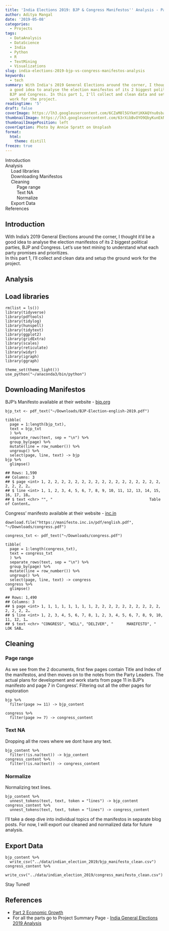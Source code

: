 ```yaml
---
title: 'India Elections 2019: BJP & Congress Manifestos'' Analysis - Part 1 Data Cleaning'
author: Aditya Mangal
date: '2019-05-08'
categories:
  - Projects
tags:
  - DataAnalysis
  - DataScience
  - India
  - Python
  - R
  - TextMining
  - Visualizations
slug: india-elections-2019-bjp-vs-congress-manifestos-analysis
keywords:
  - tech
summary: With India's 2019 General Elections around the corner, I thought it'd be
  a good idea to analyse the election manifestos of its 2 biggest political parties,
  BJP and Congress. In this part 1, I'll collect and clean data and setup the ground
  work for the project.
readingtime: '5'
draft: false
coverImage: https://lh3.googleusercontent.com/6CZaM8l5GYkmYiKKAQYnu0sbarilrwyz6EfPgWBXjP5O6zIKGlDiwvM95rVhoUWmjoZ_XTcwSBKzML2KvxPQogPSns4I3kgwJvFClsWXMKYbrus-MKfs-WBuGS5L2dTDfPfs3FCWxIg_KsNGzOy3o2L2CvYm5V9febf1sE7zuFAOQnw_opKwPD_eZt9HXngnekY8lUPDBS29RRvHy-owtj1B6nmNwDl2UmtxnOc5SHyr1uvi_vrU7p6sFv408ukkObRysUcT6_jnCvnS_ANLC5CQhg2MULdr-6zclDLRR68xF6UrCeSZv-8O7QFdLySsDhhxDgaHdRi5pH1h0ZoOBFuajcK-7-2nfz6i9tJKnWtXCEZFm_LKOFDNalGmffEesVa_L41I06DbGLQK5Hpl7QCTW6V5FVq8RdF8Kdmy0ozsgnBqQhRkA61JmPXDjnPqWBwiy_3rS0VLo_hsZNj0T2ASsptKcmNgn9900kSj1snl442UTzlQebGwvhiaEdv2En-y3L-Fhe_Fcb0y16rHqf0FGVroQ5MRxkffdjCDt8sLqNMBQ_5g6tgclokYxF0G6RGgNuTt2PzHVK4zvQLp9RQFUReX7I5Vva4R_cOXWCxM0u95rhDiwSAeE-bNyPE5ygiD1OmhaD8IAH2t6uM2X_OHUJZEGrBfaPbQtoZaNwiSQqljzdBpK7bq5Y3lRE3p1ve9iHioa48ZGufs1Aa3Qbkdog=w2748-h1832-no
thumbnailImage: https://lh3.googleusercontent.com/63rXibBvOYO9QbyKunEkNnDmFBAJm_mdO8KtRiWBC6klkT9IvurEugPhRzlFqd0nU8sSUjGkCXLPUqd3g0gJD5CnpxEj4oA_uEg9XrA575XYA05SvUU3zsLGV6jDIi5q7bFjv7br8mTn177YXJgQHrfq7pQqcJ9iOk1QkaSs_rXYTsxEQXVran2HzAavxJ9gYtzCJCM97-ZTXtqVjVCWwY5p4cMwzO_yfogmEJiUJiYc57sAetbM-ntNwksiVO8som6LvJBe7iaAzm21tLBs-z26MtB2epR8sWoHe7RdGw3Yf61vbVHkyxhb36e1CKSzvhj8OQ6oZo_cJcxs3MZKuIZGS8V198G88qfXq0miNpQv2prgqDtgC6cBTQ3fLBfEl2vhYbgmzBZIRMgzaLBgNn1YhAQiWI9pTjEUfD_TQ0bFkmMQQxyc3n5bUphMdlFKR18bGIPnUnXgwqwOwgkX2hJoy-9bm6XcSQ27tUSdL4iQh6-vOo1KV_YVIDhpKbbmBuBT_jH4QPaFspjMq2Dop4qu9m9ytDZMkH4jeN_bYN9JwD-sjovcGPIQFQ4UvkS7JJ6ON24Kmtp9SLCzflCDA9mtMFv2DZx2Myfl0s5eMyuZ3XE0TjgSF67vgAoTD5FmoTrgezkVOSj5diilxesRmbqexIhUUrvMbSRwSjMTpZAh2RiEVQuAqQkUBLAesBCwV4LMyn-HCPfXqf5VF9cXnBzXlA=w750-h500-no
thumbnailImagePosition: left
coverCaption: Photo by Annie Spratt on Unsplash
format:
  html:
    theme: distill
freeze: true
---
```




<div id="TOC">
<ul>
<li><a href="#introduction">Introduction</a></li>
<li><a href="#analysis">Analysis</a><ul>
<li><a href="#load-libraries">Load libraries</a></li>
<li><a href="#downloading-manifestos">Downloading Manifestos</a></li>
<li><a href="#cleaning">Cleaning</a><ul>
<li><a href="#page-range">Page range</a></li>
<li><a href="#text-na">Text NA</a></li>
<li><a href="#normalize">Normalize</a></li>
</ul></li>
<li><a href="#export-data">Export Data</a></li>
</ul></li>
<li><a href="#references">References</a></li>
</ul>
</div>

<div id="introduction" class="section level1">
<h1>Introduction</h1>
<p>With India’s 2019 General Elections around the corner, I thought it’d be a good idea to analyse the election manifestos of its 2 biggest political parties, BJP and Congress. Let’s use text mining to understand what each party promises and prioritizes.<br />
In this part 1, I’ll collect and clean data and setup the ground work for the project.</p>
</div>
<div id="analysis" class="section level1">
<h1>Analysis</h1>
<div id="load-libraries" class="section level2">
<h2>Load libraries</h2>
<pre class="r"><code>rm(list = ls())
library(tidyverse)
library(pdftools)
library(tidylog)
library(hunspell)
library(tidytext)
library(ggplot2)
library(gridExtra)
library(scales)
library(reticulate)
library(widyr)
library(igraph)
library(ggraph)

theme_set(theme_light())
use_python(&quot;~/anaconda3/bin/python&quot;)</code></pre>
</div>
<div id="downloading-manifestos" class="section level2">
<h2>Downloading Manifestos</h2>
<p>BJP’s Manifesto available at their website - <a href="https://www.bjp.org/manifestoPDF/BJP-Election-english-2019.pdf">bjp.org</a></p>
<pre class="r"><code>bjp_txt &lt;- pdf_text(&quot;~/Downloads/BJP-Election-english-2019.pdf&quot;)

tibble(
  page = 1:length(bjp_txt),
  text = bjp_txt
  ) %&gt;% 
  separate_rows(text, sep = &quot;\n&quot;) %&gt;% 
  group_by(page) %&gt;% 
  mutate(line = row_number()) %&gt;% 
  ungroup() %&gt;% 
  select(page, line, text) -&gt; bjp
bjp %&gt;% 
  glimpse()</code></pre>
<pre><code>## Rows: 1,590
## Columns: 3
## $ page &lt;int&gt; 1, 2, 2, 2, 2, 2, 2, 2, 2, 2, 2, 2, 2, 2, 2, 2, 2, 2, 2, 2, 2, 2…
## $ line &lt;int&gt; 1, 1, 2, 3, 4, 5, 6, 7, 8, 9, 10, 11, 12, 13, 14, 15, 16, 17, 18…
## $ text &lt;chr&gt; &quot;&quot;, &quot;                                           Table of Content…</code></pre>
<p>Congress’ manifesto available at their website - <a href="https://manifesto.inc.in/pdf/english.pdf">inc.in</a></p>
<pre class="r"><code>download.file(&quot;https://manifesto.inc.in/pdf/english.pdf&quot;, &quot;~/Downloads/congress.pdf&quot;)</code></pre>
<pre class="r"><code>congress_txt &lt;- pdf_text(&quot;~/Downloads/congress.pdf&quot;)</code></pre>
<pre class="r"><code>tibble(
  page = 1:length(congress_txt),
  text = congress_txt
  ) %&gt;% 
  separate_rows(text, sep = &quot;\n&quot;) %&gt;% 
  group_by(page) %&gt;% 
  mutate(line = row_number()) %&gt;% 
  ungroup() %&gt;% 
  select(page, line, text) -&gt; congress
congress %&gt;% 
  glimpse()</code></pre>
<pre><code>## Rows: 1,490
## Columns: 3
## $ page &lt;int&gt; 1, 1, 1, 1, 1, 1, 1, 1, 2, 2, 2, 2, 2, 2, 2, 2, 2, 2, 2, 2, 2, 2…
## $ line &lt;int&gt; 1, 2, 3, 4, 5, 6, 7, 8, 1, 2, 3, 4, 5, 6, 7, 8, 9, 10, 11, 12, 1…
## $ text &lt;chr&gt; &quot;CONGRESS&quot;, &quot;WILL&quot;, &quot;DELIVER&quot;, &quot;      MANIFESTO&quot;, &quot;      LOK SAB…</code></pre>
</div>
<div id="cleaning" class="section level2">
<h2>Cleaning</h2>
<div id="page-range" class="section level3">
<h3>Page range</h3>
<p>As we see from the 2 documents, first few pages contain Title and Index of the manifestos, and then moves on to the notes from the Party Leaders. The actual plans for development and work starts from page 11 in BJP’s manifesto and page 7 in Congress’. Filtering out all the other pages for exploration</p>
<pre class="r"><code>bjp %&gt;% 
  filter(page &gt;= 11) -&gt; bjp_content</code></pre>
<pre class="r"><code>congress %&gt;% 
  filter(page &gt;= 7) -&gt; congress_content</code></pre>
</div>
<div id="text-na" class="section level3">
<h3>Text NA</h3>
<p>Dropping all the rows where we dont have any text.</p>
<pre class="r"><code>bjp_content %&gt;% 
  filter(!is.na(text)) -&gt; bjp_content
congress_content %&gt;% 
  filter(!is.na(text)) -&gt; congress_content</code></pre>
</div>
<div id="normalize" class="section level3">
<h3>Normalize</h3>
<p>Normalizing text lines.</p>
<pre class="r"><code>bjp_content %&gt;% 
  unnest_tokens(text, text, token = &quot;lines&quot;) -&gt; bjp_content
congress_content %&gt;% 
  unnest_tokens(text, text, token = &quot;lines&quot;) -&gt; congress_content</code></pre>
<p>I’ll take a deep dive into individual topics of the manifestos in separate blog posts. For now, I will export our cleaned and normalized data for future analysis.</p>
</div>
</div>
<div id="export-data" class="section level2">
<h2>Export Data</h2>
<pre class="r"><code>bjp_content %&gt;% 
  write_csv(&quot;../data/indian_election_2019/bjp_manifesto_clean.csv&quot;)
congress_content %&gt;% 
  write_csv(&quot;../data/indian_election_2019/congress_manifesto_clean.csv&quot;)</code></pre>
<p>Stay Tuned!</p>
</div>
</div>
<div id="references" class="section level1">
<h1>References</h1>
<ul>
<li><a href="/2019/05/india-elections-2019-bjp-congress-manifestos-analysis-part2-economic-growth/">Part 2 Economic Growth</a></li>
<li>For all the parts go to Project Summary Page - <a href="/2019/05/india-general-elections-2019-analysis/">India General Elections 2019 Analysis</a></li>
</ul>
</div>
